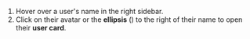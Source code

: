 
1. Hover over a user's name in the right sidebar.
1. Click on their avatar or the **ellipsis** (<MoreVerticalIcon />) to the right of their name to open their
   **user card**.
